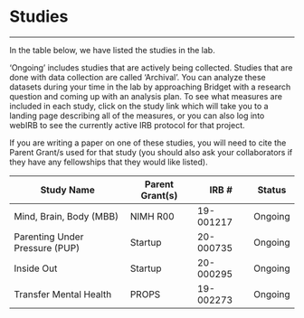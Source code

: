 # Studies 

----------

In the table below, we have listed the studies in the lab. 

‘Ongoing’ includes studies that are actively being collected. Studies that are done with data collection are called ‘Archival’. You can analyze these datasets during your time in the lab by approaching Bridget with a research question and coming up with an analysis plan. To see what measures are included in each study, click on the study link which will take you to a landing page describing all of the measures, or you can also log into webIRB to see the currently active IRB protocol for that project. 

If you are writing a paper on one of these studies, you will need to cite the Parent Grant/s used for that study (you should also ask your collaborators if they have any fellowships that they would like listed).

| Study Name              | Parent Grant(s) | IRB #     | Status  |
| ----------------------- | --------------- | --------- | ------- |
| Mind, Brain, Body (MBB) | NIMH R00        | 19-001217 | Ongoing |
| Parenting Under Pressure (PUP) | Startup | 20-000735  | Ongoing
| Inside Out   | Startup         | 20-000295 | Ongoing |
| Transfer Mental Health  | PROPS           | 19-002273 | Ongoing |
